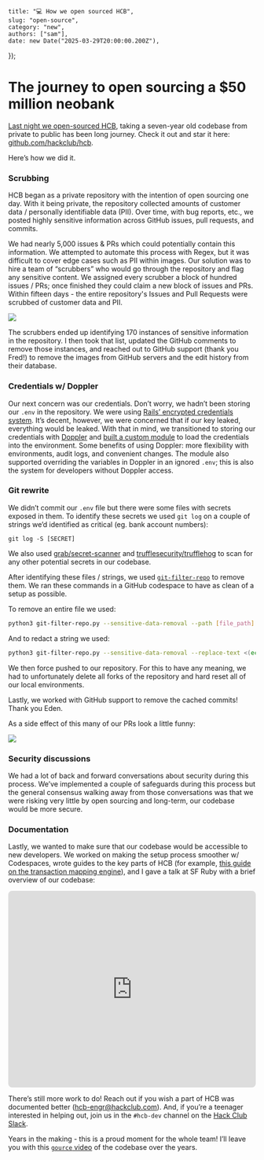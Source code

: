 
    title: "💻 How we open sourced HCB",
    slug: "open-source",
    category: "new",
    authors: ["sam"],
    date: new Date("2025-03-29T20:00:00.200Z"),
});

# The journey to open sourcing a $50 million neobank

[Last night we open-sourced HCB](https://hackclub.com/fiscal-sponsorship/open-source/), taking a seven-year old codebase from private to public has been long journey. Check it out and star it here: [github.com/hackclub/hcb](https://github.com/hackclub/hcb).

Here’s how we did it.

### Scrubbing

HCB began as a private repository with the intention of open sourcing one day. With it being private, the repository collected amounts of customer data / personally identifiable data (PII). Over time, with bug reports, etc., we posted highly sensitive information across GitHub issues, pull requests, and commits. 

We had nearly 5,000 issues & PRs which could potentially contain this information. We attempted to automate this process with Regex, but it was difficult to cover edge cases such as PII within images. Our solution was to hire a team of “scrubbers” who would go through the repository and flag any sensitive content. We assigned every scrubber a block of hundred issues / PRs; once finished they could claim a new block of issues and PRs. Within fifteen days - the entire repository's Issues and Pull Requests were scrubbed of customer data and PII.

![](Screenshot%202025-03-29%20at%2010.46.46%E2%80%AFAM.png)

The scrubbers ended up identifying 170 instances of sensitive information in the repository. I then took that list, updated the GitHub comments to remove those instances, and reached out to GitHub support (thank you Fred!) to remove the images from GitHub servers and the edit history from their database.

### Credentials w/ Doppler

Our next concern was our credentials. Don’t worry, we hadn’t been storing our `.env` in the repository. We were using [Rails’ encrypted credentials system](https://guides.rubyonrails.org/security.html#environmental-security). It’s decent, however, we were concerned that if our key leaked, everything would be leaked. With that in mind, we transitioned to storing our credentials with [Doppler](https://www.doppler.com/) and [built a custom module](https://github.com/hackclub/hcb/blob/main/app/lib/credentials.rb) to load the credentials into the environment. Some benefits of using Doppler: more flexibility with environments, audit logs, and convenient changes. The module also supported overriding the variables in Doppler in an ignored `.env`; this is also the system for developers without Doppler access.

### Git rewrite

We didn’t commit our `.env` file but there were some files with secrets exposed in them. To identify these secrets we used `git log` on a couple of strings we’d identified as critical (eg. bank account numbers):

```
git log -S [SECRET]
```

We also used [grab/secret-scanner](https://github.com/grab/secret-scanner) and [trufflesecurity/trufflehog](https://github.com/trufflesecurity/trufflehog) to scan for any other potential secrets in our codebase.

After identifying these files / strings, we used [`git-filter-repo`](https://github.com/newren/git-filter-repo) to remove them. We ran these commands in a GitHub codespace to have as clean of a setup as possible.

To remove an entire file we used:

```bash
python3 git-filter-repo.py --sensitive-data-removal --path [file_path] --invert-paths
```

And to redact a string we used:

```bash
python3 git-filter-repo.py --sensitive-data-removal --replace-text <(echo 'STRING==>REDACTED') --force
```

We then force pushed to our repository. For this to have any meaning, we had to unfortunately delete all forks of the repository and hard reset all of our local environments. 

Lastly, we worked with GitHub support to remove the cached commits! Thank you Eden.

As a side effect of this many of our PRs look a little funny:

![](Screenshot%202025-03-24%20at%2011.58.51%E2%80%AFAM.png)

### Security discussions

We had a lot of back and forward conversations about security during this process. We’ve implemented a couple of safeguards during this process but the general consensus walking away from those conversations was that we were risking very little by open sourcing and long-term, our codebase would be more secure. 

### Documentation

Lastly, we wanted to make sure that our codebase would be accessible to new developers. We worked on making the setup process smoother w/ Codespaces, wrote guides to the key parts of HCB (for example, [this guide on the transaction mapping engine](https://github.com/hackclub/hcb/blob/main/dev-docs/guides/transaction_imports.md)), and I gave a talk at SF Ruby with a brief overview of our codebase:

<iframe height="400" src="https://www.youtube.com/embed/CBxilReUkJ0?si=GgcQ9GDoqSl1avoK;start=3005" title="YouTube video player" frameborder="0" allow="accelerometer; autoplay; clipboard-write; encrypted-media; gyroscope; picture-in-picture; web-share" style="border-radius: 8px; width: 100%;" allowfullscreen=""></iframe>

There’s still more work to do! Reach out if you wish a part of HCB was documented better (hcb-engr@hackclub.com). And, if you’re a teenager interested in helping out, join us in the `#hcb-dev` channel on the [Hack Club Slack](https://hackclub.com/slack).

Years in the making - this is a proud moment for the whole team! I’ll leave you with this [`gource`  video](https://gource.io/) of the codebase over the years.



